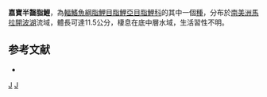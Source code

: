 {{Speciesbox 
| taxon = Hemibrycon jabonero
| status = NE
| status_system = IUCN3.1
| authority =  [[Schultz|Schultz]], 1944
| synonyms = *''Hemibrycon dentatus jabonero''<br /><small>Schultz, 1944</small>
}}
'''嘉寶半齧脂鯉'''，為[[輻鰭魚綱|輻鰭魚綱]][[脂鯉目|脂鯉目]][[脂鯉亞目|脂鯉亞目]][[脂鯉科|脂鯉科]]的其中一個[[種|種]]，分布於[[南美洲|南美洲]][[馬拉開波湖|馬拉開波湖]]流域，體長可達11.5公分，棲息在底中層水域，生活習性不明。

==参考文献==
{{refbegin}}
*{{FishBase_species|genus=Hemibrycon|species=jabonero|year=2014|month=1}}
{{refend}}

{{Taxonbar|from=Q5538853}}

[[Category:半齧脂鯉屬|J]]
[[Category:1944年描述的鱼类|J]]


{{魚類小作品}}